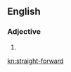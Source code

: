 ==English==

===Adjective===
{{en-adj|head=[[straight]]-[[forward]]}}

# {{alternative spelling of|straightforward}}

[[kn:straight-forward]]